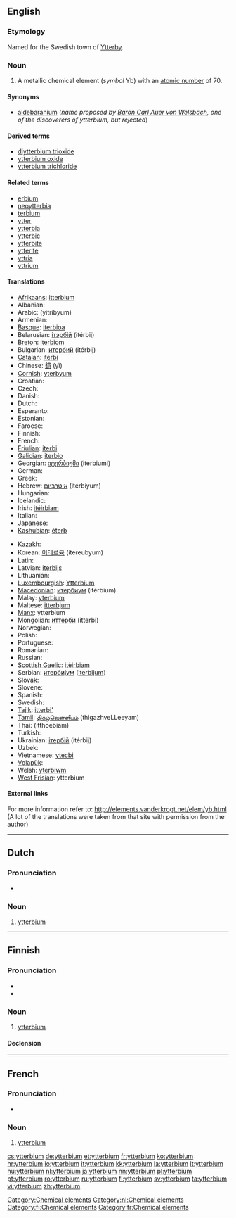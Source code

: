 {{also|Ytterbium}}
==English==
{{elements|Yb|thulium|Tm|lutetium|Lu}}

===Etymology===
Named for the Swedish town of [[w:Ytterby|Ytterby]].

===Noun===
{{en-noun|-}}
{{wikipedia}}

# A metallic chemical element (''symbol'' Yb) with an [[atomic number]] of 70.

====Synonyms====
* [[aldebaranium]] (''name proposed by [[w:Carl Auer von Welsbach|Baron Carl Auer von Welsbach]], one of the discoverers of ytterbium, but rejected'')

====Derived terms====
* [[diytterbium trioxide]]
* [[ytterbium oxide]]
* [[ytterbium trichloride]]

====Related terms====
* [[erbium]]<!--same etymology-->
* [[neoytterbia]]
* [[terbium]]<!--same etymology-->
* [[ytter]]
* [[ytterbia]]
* [[ytterbic]]
* [[ytterbite]]
* [[ytterite]]
* [[yttria]]
* [[yttrium]]<!--same etymology-->

====Translations====
{{trans-top|chemical element}}
* [[Afrikaans]]: [[itterbium]]
* Albanian: {{t-|sq|iterb|xs=Albanian}}
* Arabic: {{Arab|[[يتربيوم]]}} (yitríbyum) {{m}}
* Armenian: {{t-|hy|իտերբիում|tr=iterbium}}
* [[Basque]]: [[iterbioa]]
* Belarusian: [[iтэрбiй]] (itérbij) {{m}}
* [[Breton]]: [[iterbiom]]
* Bulgarian: [[итербий]] (itérbij) {{m}}
* [[Catalan]]: [[iterbi]]
* Chinese: [[鐿]] (yì)
* [[Cornish]]: [[yterbyum]]
* Croatian: {{t+|hr|iterbij}}
* Czech: {{t+|cs|ytterbium}}
* Danish: {{t-|da|ytterbium}}
* Dutch: {{t+|nl|ytterbium|n}}
* Esperanto: {{t-|eo|iterbio|xs=Esperanto}}
* Estonian: {{t-|et|üterbium}}
* Faroese: {{t-|fo|ytterbium|xs=Faroese}}
* Finnish: {{t+|fi|ytterbium}}
* French: {{t+|fr|ytterbium|m}}
* [[Friulian]]: [[iterbi]]
* [[Galician]]: [[iterbio]]
* Georgian: [[იტერბიუმი]] (iterbiumi)
* German: {{t+|de|Ytterbium|n}}
* Greek: {{t+|el|υττέρβιο|n|tr=yttérvio}}
* Hebrew: [[איטרביום]] (itérbiyum)
* Hungarian: {{t+|hu|itterbium}}
* Icelandic: {{t+|is|ytterbín}}
* Irish: [[itéirbiam]]
* Italian: {{t+|it|itterbio|m}}
* Japanese: {{t+|ja|イッテルビウム|tr=itterubiumu}}
* [[Kashubian]]: [[éterb]]
{{trans-mid}}
* Kazakh: {{t-|kk|иттербий|tr=itterbii|sc=Cyrl|xs=Kazakh}}
* Korean: [[이테르븀]] (itereubyum)
* Latin: {{t+|la|ytterbium}}
* Latvian: [[iterbijs]]
* Lithuanian: {{t+|lt|iterbis|xs=Lithuanian}}
* [[Luxembourgish]]: [[Ytterbium]]
* [[Macedonian]]: [[итербиум]] (itérbium) {{m}}
* Malay: [[yterbium]]
* Maltese: [[itterbjum]]
* [[Manx]]: ytterbium
* Mongolian: [[иттерби]] (itterbi)
* Norwegian: {{t-|no|ytterbium}}
* Polish: {{t+|pl|iterb|m}}
* Portuguese: {{t+|pt|itérbio|m}}
* Romanian: {{t+|ro|yterbiu|n}}
* Russian: {{t+|ru|иттербий|m|tr=ittérbij}}
* [[Scottish Gaelic]]: [[itèirbiam]]
* Serbian: [[итербиjум]] ([[iterbijum]]) {{m}}
* Slovak: {{t-|sk|ytterbium}}
* Slovene: {{t+|sl|iterbij}}
* Spanish: {{t+|es|iterbio|m}}
* Swedish: {{t+|sv|ytterbium}}
* [[Tajik]]: [[itterbi']]
* [[Tamil]]: [[திகழ்வெள்ளீயம்]] (thigazhveLLeeyam)
* Thai: {{Thai|[[อิตเทอร์เบียม]]}} (itthoebiam)
* Turkish: {{t+|tr|iterbiyum}}
* Ukrainian: [[iтербiй]] (itérbij) {{m}}
* Uzbek: {{t-|uz|иттербий|tr=itterbiy|sc=Cyrl|xs=Uzbek}}
* Vietnamese: [[ytecbi]]
* [[Volapük]]: {{t|vo|lüterbin|xs=Volapük}}
* Welsh: [[yterbiwm]]
* [[West Frisian]]: ytterbium
{{trans-bottom}}

====External links====
For more information refer to:
http://elements.vanderkrogt.net/elem/yb.html
(A lot of the translations were taken from that site with permission from the author)

[[Category:Chemical elements]]

----

==Dutch==
{{wikipedia|lang=nl}}

===Pronunciation===
* {{audio|Nl-ytterbium.ogg|Audio}}

===Noun===
{{infl|nl|noun|g=n}}

# [[ytterbium#English|ytterbium]]

[[Category:nl:Chemical elements]]

----

==Finnish==
{{Finnish index|y|t}}
{{wikipedia|lang=fi}}

===Pronunciation===
* {{IPA|/ˈytːerbium/|lang=fi}}
* {{hyphenation|yt|ter|bium}}

===Noun===
{{infl|fi|noun}}

# [[#English|ytterbium]]

====Declension====
{{fi-decl-tuoli|ytterbium|nopl=1}}

[[Category:fi:Chemical elements]]

----

==French==
{{wikipedia|lang=fr}}

===Pronunciation===
* {{IPA|lang=fr|/i.tɛʁ.bjɔm/ }}

===Noun===
{{fr-noun-unc|m}}

# [[#English|ytterbium]]

[[Category:fr:Chemical elements]]

[[cs:ytterbium]]
[[de:ytterbium]]
[[et:ytterbium]]
[[fr:ytterbium]]
[[ko:ytterbium]]
[[hr:ytterbium]]
[[io:ytterbium]]
[[it:ytterbium]]
[[kk:ytterbium]]
[[la:ytterbium]]
[[lt:ytterbium]]
[[hu:ytterbium]]
[[nl:ytterbium]]
[[ja:ytterbium]]
[[nn:ytterbium]]
[[pl:ytterbium]]
[[pt:ytterbium]]
[[ro:ytterbium]]
[[ru:ytterbium]]
[[fi:ytterbium]]
[[sv:ytterbium]]
[[ta:ytterbium]]
[[vi:ytterbium]]
[[zh:ytterbium]]